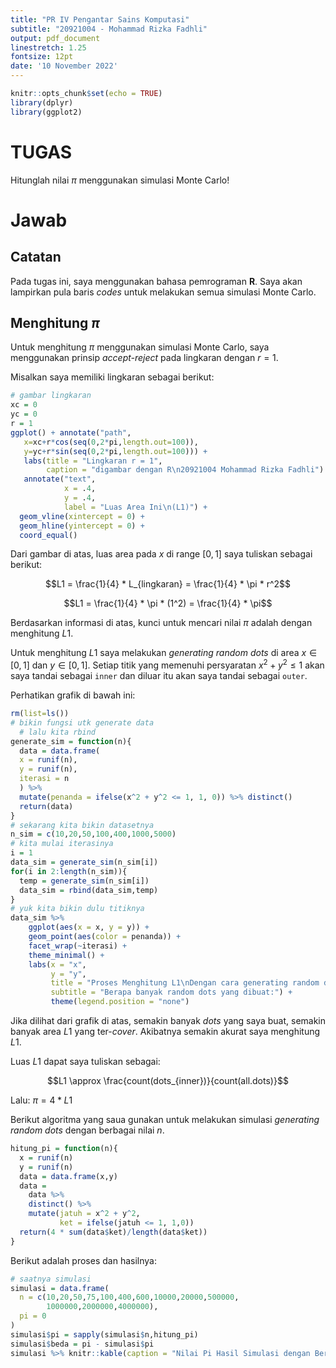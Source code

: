 ```yaml
---
title: "PR IV Pengantar Sains Komputasi"
subtitle: "20921004 - Mohammad Rizka Fadhli"
output: pdf_document
linestretch: 1.25
fontsize: 12pt
date: '10 November 2022'
---
```


```r
knitr::opts_chunk$set(echo = TRUE)
library(dplyr)
library(ggplot2)
```

# TUGAS

Hitunglah nilai $\pi$ menggunakan simulasi Monte Carlo!

# Jawab

## Catatan

Pada tugas ini, saya menggunakan bahasa pemrograman __R__. Saya akan lampirkan pula baris _codes_ untuk melakukan semua simulasi Monte Carlo.

## Menghitung $\pi$

Untuk menghitung $\pi$ menggunakan simulasi Monte Carlo, saya menggunakan prinsip _accept-reject_ pada lingkaran dengan $r = 1$.

Misalkan saya memiliki lingkaran sebagai berikut:

```r
# gambar lingkaran
xc = 0
yc = 0
r = 1
ggplot() + annotate("path",
   x=xc+r*cos(seq(0,2*pi,length.out=100)),
   y=yc+r*sin(seq(0,2*pi,length.out=100))) +
   labs(title = "Lingkaran r = 1",
        caption = "digambar dengan R\n20921004 Mohammad Rizka Fadhli") +
   annotate("text",
            x = .4,
            y = .4,
            label = "Luas Area Ini\n(L1)") +
  geom_vline(xintercept = 0) +
  geom_hline(yintercept = 0) +
  coord_equal()
```

Dari gambar di atas, luas area pada $x$ di range $[0,1]$ saya tuliskan sebagai berikut:

$$L1 = \frac{1}{4} * L_{lingkaran} = \frac{1}{4} * \pi * r^2$$

$$L1 = \frac{1}{4} * \pi * (1^2) = \frac{1}{4} * \pi$$

Berdasarkan informasi di atas, kunci untuk mencari nilai $\pi$ adalah dengan menghitung $L1$.

Untuk menghitung $L1$ saya melakukan _generating random dots_ di area $x \in [0,1]$ dan $y \in [0,1]$. Setiap titik yang memenuhi persyaratan $x^2 + y^2 \leq 1$ akan saya tandai sebagai `inner` dan diluar itu akan saya tandai sebagai `outer`.

Perhatikan grafik di bawah ini:

```r
rm(list=ls())
# bikin fungsi utk generate data
  # lalu kita rbind
generate_sim = function(n){
  data = data.frame(
  x = runif(n),
  y = runif(n),
  iterasi = n
  ) %>%
  mutate(penanda = ifelse(x^2 + y^2 <= 1, 1, 0)) %>% distinct()
  return(data)
}
# sekarang kita bikin datasetnya
n_sim = c(10,20,50,100,400,1000,5000)
# kita mulai iterasinya
i = 1
data_sim = generate_sim(n_sim[i])
for(i in 2:length(n_sim)){
  temp = generate_sim(n_sim[i])
  data_sim = rbind(data_sim,temp)
}
# yuk kita bikin dulu titiknya
data_sim %>%
    ggplot(aes(x = x, y = y)) +
    geom_point(aes(color = penanda)) +
    facet_wrap(~iterasi) +
    theme_minimal() +
    labs(x = "x",
         y = "y",
         title = "Proses Menghitung L1\nDengan cara generating random dots",
         subtitle = "Berapa banyak random dots yang dibuat:") +
         theme(legend.position = "none")
```

Jika dilihat dari grafik di atas, semakin banyak _dots_ yang saya buat, semakin banyak area $L1$ yang ter-_cover_. Akibatnya semakin akurat saya menghitung $L1$.

Luas $L1$ dapat saya tuliskan sebagai:

$$L1 \approx \frac{count(dots_{inner})}{count(all.dots)}$$

Lalu: $\pi = 4 * L1$

Berikut algoritma yang saua gunakan untuk melakukan simulasi _generating random dots_ dengan berbagai nilai $n$.

```r
hitung_pi = function(n){
  x = runif(n)
  y = runif(n)
  data = data.frame(x,y)
  data =
    data %>%
    distinct() %>%
    mutate(jatuh = x^2 + y^2,
           ket = ifelse(jatuh <= 1, 1,0))
  return(4 * sum(data$ket)/length(data$ket))
}
```

Berikut adalah proses dan hasilnya:

```r
# saatnya simulasi
simulasi = data.frame(
  n = c(10,20,50,75,100,400,600,10000,20000,500000,
        1000000,2000000,4000000),
  pi = 0
)
simulasi$pi = sapply(simulasi$n,hitung_pi)
simulasi$beda = pi - simulasi$pi
simulasi %>% knitr::kable(caption = "Nilai Pi Hasil Simulasi dengan Berbagai Nilai n")
```

